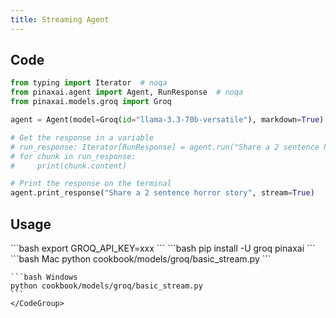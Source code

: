 ```yaml
---
title: Streaming Agent
---
```


## Code

```python cookbook/models/groq/basic_stream.py
from typing import Iterator  # noqa
from pinaxai.agent import Agent, RunResponse  # noqa
from pinaxai.models.groq import Groq

agent = Agent(model=Groq(id="llama-3.3-70b-versatile"), markdown=True)

# Get the response in a variable
# run_response: Iterator[RunResponse] = agent.run("Share a 2 sentence horror story", stream=True)
# for chunk in run_response:
#     print(chunk.content)

# Print the response on the terminal
agent.print_response("Share a 2 sentence horror story", stream=True)
```

## Usage

<Steps>
  <Snippet file="create-venv-step.mdx" />

  <Step title="Set your API key">
    ```bash
    export GROQ_API_KEY=xxx
    ```
  </Step>

  <Step title="Install libraries">
    ```bash
    pip install -U groq pinaxai
    ```
  </Step>

  <Step title="Run Agent">
    <CodeGroup>
    ```bash Mac
    python cookbook/models/groq/basic_stream.py
    ```

    ```bash Windows
    python cookbook/models/groq/basic_stream.py
    ```
    </CodeGroup>
  </Step>
</Steps>